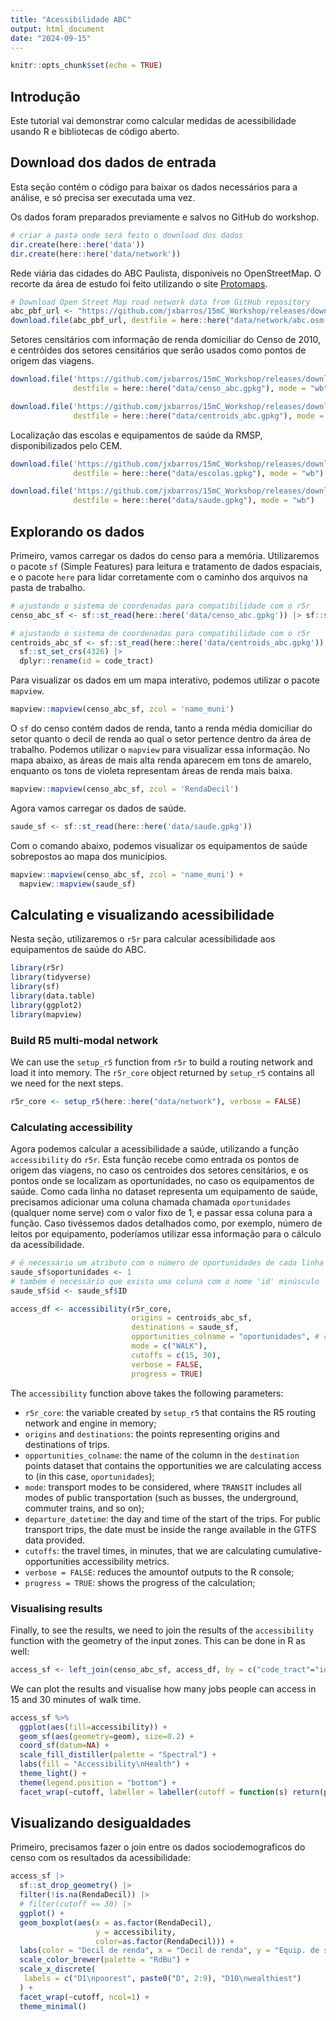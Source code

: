```yaml
---
title: "Acessibilidade ABC"
output: html_document
date: "2024-09-15"
---
```


```r
knitr::opts_chunk$set(echo = TRUE)
```

## Introdução

Este tutorial vai demonstrar como calcular medidas de acessibilidade usando R e 
bibliotecas de código aberto.

## Download dos dados de entrada

Esta seção contém o código para baixar os dados necessários para a análise, e 
só precisa ser executada uma vez.

Os dados foram preparados previamente e salvos no GitHub do workshop.

```r
# criar a pasta onde será feito o download dos dados
dir.create(here::here('data'))
dir.create(here::here('data/network'))
```

Rede viária das cidades do ABC Paulista, disponíveis no OpenStreetMap. O 
recorte da área de estudo foi feito utilizando o site [Protomaps](https://app.protomaps.com/).

```r
# Download Open Street Map road network data from GitHub repository
abc_pbf_url <- "https://github.com/jxbarros/15mC_Workshop/releases/download/v1/abc.osm.pbf"
download.file(abc_pbf_url, destfile = here::here("data/network/abc.osm.pbf"), mode = "wb")
```

Setores censitários com informação de renda domiciliar do Censo de 2010, e 
centróides dos setores censitários que serão usados como pontos de origem das 
viagens.

```r
download.file('https://github.com/jxbarros/15mC_Workshop/releases/download/v1/censo_abc.gpkg', 
              destfile = here::here("data/censo_abc.gpkg"), mode = "wb")

download.file('https://github.com/jxbarros/15mC_Workshop/releases/download/v1/centroids_abc.gpkg', 
              destfile = here::here("data/centroids_abc.gpkg"), mode = "wb")
```

Localização das escolas e equipamentos de saúde da RMSP, disponibilizados pelo CEM.

```r
download.file('https://github.com/jxbarros/15mC_Workshop/releases/download/v1/escolas.gpkg', 
              destfile = here::here("data/escolas.gpkg"), mode = "wb")

download.file('https://github.com/jxbarros/15mC_Workshop/releases/download/v1/saude.gpkg', 
              destfile = here::here("data/saude.gpkg"), mode = "wb")
```


## Explorando os dados

Primeiro, vamos carregar os dados do censo para a memória. Utilizaremos o pacote `sf` 
(Simple Features) para leitura e tratamento de dados espaciais, e o pacote `here`
para lidar corretamente com o caminho dos arquivos na pasta de trabalho.

```r
# ajustando o sistema de coordenadas para compatibilidade com o r5r
censo_abc_sf <- sf::st_read(here::here('data/censo_abc.gpkg')) |> sf::st_set_crs(4326)

# ajustando o sistema de coordenadas para compatibilidade com o r5r
centroids_abc_sf <- sf::st_read(here::here('data/centroids_abc.gpkg')) |> 
  sf::st_set_crs(4326) |> 
  dplyr::rename(id = code_tract)
```
Para visualizar os dados em um mapa interativo, podemos utilizar o pacote `mapview`.

```r
mapview::mapview(censo_abc_sf, zcol = 'name_muni')
```

O `sf` do censo contém dados de renda, tanto a renda média domiciliar do setor
quanto o decil de renda ao qual o setor pertence dentro da área de trabalho. Podemos
utilizar o `mapview` para visualizar essa informação. No mapa abaixo, as áreas de
mais alta renda aparecem em tons de amarelo, enquanto os tons de violeta representam
áreas de renda mais baixa.

```r
mapview::mapview(censo_abc_sf, zcol = 'RendaDecil')
```

Agora vamos carregar os dados de saúde.

```r
saude_sf <- sf::st_read(here::here('data/saude.gpkg'))
```
Com o comando abaixo, podemos visualizar os equipamentos de saúde sobrepostos
ao mapa dos municípios.

```r
mapview::mapview(censo_abc_sf, zcol = 'name_muni') +
  mapview::mapview(saude_sf)

```


## Calculating e visualizando acessibilidade

Nesta seção, utilizaremos o `r5r` para calcular acessibilidade aos equipamentos 
de saúde do ABC.


```r
library(r5r)
library(tidyverse)
library(sf)
library(data.table)
library(ggplot2)
library(mapview)
```

### Build R5 multi-modal network

We can use the `setup_r5` function from `r5r` to build a routing network
and load it into memory. The `r5r_core` object returned by `setup_r5` contains 
all we need for the next steps.

```r
r5r_core <- setup_r5(here::here("data/network"), verbose = FALSE)
```


### Calculating accessibility

Agora podemos calcular a acessibilidade a saúde, utilizando a função `accessibility`
do `r5r`. Esta função recebe como entrada os pontos de origem das viagens, no caso
os centroides dos setores censitários, e os pontos onde se localizam as oportunidades,
no caso os equipamentos de saúde. Como cada linha no dataset representa um
equipamento de saúde, precisamos adicionar uma coluna chamada chamada `oportunidades` 
(qualquer nome serve) com o valor fixo de 1, e passar essa coluna para a função.
Caso tivéssemos dados detalhados como, por exemplo, número de leitos por equipamento,
poderíamos utilizar essa informação para o cálculo da acessibilidade.

```r
# é necessário um atributo com o número de oportunidades de cada linha
saude_sf$oportunidades <- 1
# também é necessário que exista uma coluna com o nome 'id' minúsculo
saude_sf$id <- saude_sf$ID
```

```r
access_df <- accessibility(r5r_core,
                           origins = centroids_abc_sf,
                           destinations = saude_sf,
                           opportunities_colname = "oportunidades", # coluna criada acima
                           mode = c("WALK"),
                           cutoffs = c(15, 30),
                           verbose = FALSE,
                           progress = TRUE)
```

The `accessibility` function above takes the following parameters:

-  `r5r_core`: the variable created by `setup_r5` that contains the R5 routing
   network and engine in memory;
-  `origins` and `destinations`: the points representing origins and destinations 
   of trips. 
-  `opportunities_colname`: the name of the column in the `destination` points
   dataset that contains the opportunities we are calculating access to (in this
   case, `oportunidades`);
-  `mode`: transport modes to be considered, where `TRANSIT` includes all modes
   of public transportation (such as busses, the underground, commuter trains,
   and so on);
-  `departure_datetime`: the day and time of the start of the trips. For public
   transport trips, the date must be inside the range available in the GTFS
   data provided. 
-  `cutoffs`: the travel times, in minutes, that we are calculating cumulative-
   opportunities accessibility metrics.
-  `verbose = FALSE`: reduces the amountof outputs to the R console;
-  `progress = TRUE`: shows the progress of the calculation;
   
### Visualising results

Finally, to see the results, we need to join the results of the `accessibility` 
function with the geometry of the input zones. This can be done in R as well:

```r
access_sf <- left_join(censo_abc_sf, access_df, by = c("code_tract"="id"))
```

We can plot the results and visualise how many jobs people can access in 15 and
30 minutes of walk time.

```r
access_sf %>%
  ggplot(aes(fill=accessibility)) +
  geom_sf(aes(geometry=geom), size=0.2) +
  coord_sf(datum=NA) +
  scale_fill_distiller(palette = "Spectral") +
  labs(fill = "Accessibility\nHealth") +
  theme_light() +
  theme(legend.position = "bottom") +
  facet_wrap(~cutoff, labeller = labeller(cutoff = function(s) return(paste(s, "minutes"))))
```

## Visualizando desigualdades

Primeiro, precisamos fazer o join entre os dados sociodemograficos do censo com
os resultados da acessibilidade:


```r
access_sf |> 
  sf::st_drop_geometry() |> 
  filter(!is.na(RendaDecil)) |> 
  # filter(cutoff == 30) |> 
  ggplot() +
  geom_boxplot(aes(x = as.factor(RendaDecil), 
                   y = accessibility,
                   color=as.factor(RendaDecil))) +
  labs(color = "Decil de renda", x = "Decil de renda", y = "Equip. de saúde acessíveis") +
  scale_color_brewer(palette = "RdBu") +
  scale_x_discrete(
   labels = c("D1\npoorest", paste0("D", 2:9), "D10\nwealthiest")
  ) +
  facet_wrap(~cutoff, ncol=1) +
  theme_minimal()

```




